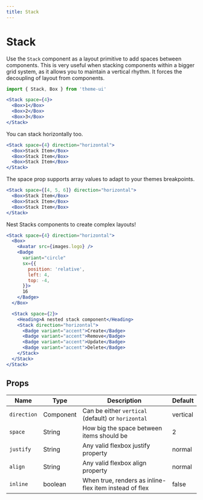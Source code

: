 ```yaml
---
title: Stack
---
```


# Stack

Use the `Stack` component as a layout primitive to add spaces between components.
This is very useful when stacking components within a bigger grid system, as it allows you to maintain a vertical rhythm.
It forces the decoupling of layout from components.

```js
import { Stack, Box } from 'theme-ui'
```

```jsx live xray
<Stack space={4}>
  <Box>1</Box>
  <Box>2</Box>
  <Box>3</Box>
</Stack>
```

You can stack horizontally too.

```jsx live xray
<Stack space={4} direction="horizontal">
  <Box>Stack Item</Box>
  <Box>Stack Item</Box>
  <Box>Stack Item</Box>
</Stack>
```

The space prop supports array values to adapt to your themes breakpoints.

```jsx live xray
<Stack space={[4, 5, 6]} direction="horizontal">
  <Box>Stack Item</Box>
  <Box>Stack Item</Box>
  <Box>Stack Item</Box>
</Stack>
```

Nest Stacks components to create complex layouts!


```jsx live xray
<Stack space={4} direction="horizontal">
  <Box>
    <Avatar src={images.logo} />
    <Badge
      variant="circle"
      sx={{
        position: 'relative',
        left: 4,
        top: -4,
      }}>
      16
    </Badge>
  </Box>

  <Stack space={2}>
    <Heading>A nested stack component</Heading>
    <Stack direction="horizontal">
      <Badge variant="accent">Create</Badge>
      <Badge variant="accent">Remove</Badge>
      <Badge variant="accent">Update</Badge>
      <Badge variant="accent">Delete</Badge>
    </Stack>
  </Stack>
</Stack>
```

## Props

| Name        | Type      | Description                                            | Default  |
| ----------- | --------- | ------------------------------------------------------ | -------- |
| `direction` | Component | Can be either `vertical` (default) or `horizontal`     | vertical |
| `space`     | String    | How big the space between items should be              | 2        |
| `justify`   | String    | Any valid flexbox justify property                     | normal   |
| `align`     | String    | Any valid flexbox align property                       | normal   |
| `inline`    | boolean   | When true, renders as inline-flex item instead of flex | false    |
